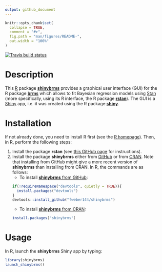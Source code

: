 ```yaml
---
output: github_document
---
```


```r
knitr::opts_chunk$set(
  collapse = TRUE,
  comment = "#>",
  fig.path = "man/figures/README-",
  out.width = "100%"
)
```

<!-- badges: start -->
  [![Travis build status](https://travis-ci.org/fweber144/shinybrms.svg?branch=master)](https://travis-ci.org/fweber144/shinybrms)
<!-- badges: end -->

# Description

This [R](https://www.r-project.org/) package [**shinybrms**](https://CRAN.R-project.org/package=shinybrms) provides a graphical user interface (GUI) for the R package [**brms**](https://CRAN.R-project.org/package=brms) which allows to fit Bayesian regression models using [Stan](https://mc-stan.org/) (more specifically, using its R interface, the R package [**rstan**](https://CRAN.R-project.org/package=rstan)). The GUI is a [Shiny](https://shiny.rstudio.com/) app, i.e. it was created using the R package [**shiny**](https://CRAN.R-project.org/package=shiny).

# Installation

If not already done, you need to install R first (see the [R homepage](https://www.r-project.org/)). Then, in R, perform the following steps:

1. Install the package **rstan** (see [this GitHub page](https://github.com/stan-dev/rstan/wiki/RStan-Getting-Started) for instructions).
2. Install the package **shinybrms** either from [GitHub](https://github.com/) or from [CRAN](https://CRAN.R-project.org/). Note that installing from GitHub might give a more recent version of **shinybrms** than installing from CRAN. In R, the commands are as follows:
    + To install [**shinybrms** from GitHub](https://github.com/fweber144/shinybrms):
    ```r
    if(!requireNamespace("devtools", quietly = TRUE)){
      install.packages("devtools")
    }
    devtools::install_github("fweber144/shinybrms")
    ```
    + To install [**shinybrms** from CRAN](https://CRAN.R-project.org/package=shinybrms):
    ```r
    install.packages("shinybrms")
    ```

# Usage

In R, launch the **shinybrms** Shiny app by typing:

```r
library(shinybrms)
launch_shinybrms()
```
